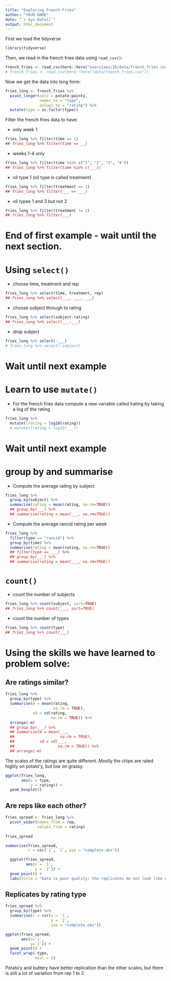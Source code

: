 ```yaml
---
title: "Exploring French Fries"
author: "YOUR NAME"
date: "`r Sys.Date()`"
output: html_document
---
```


First we load the tidyverse

```r
library(tidyverse)
```

Then, we read in the french fries data using `read_csv()`:

```r
french_fries <- read_csv(here::here("exercises/2b/data/french_fries.csv"))
# french_fries <- read_csv(here::here("data/french_fries.csv"))
```

Now we get the data into long form:

```r
fries_long <- french_fries %>% 
  pivot_longer(cols = potato:painty,
               names_to = "type", 
               values_to = "rating") %>%
  mutate(type = as.factor(type))
```

Filter the french fries data to have:

- only week 1

```r
fries_long %>% filter(time == 1)
## fries_long %>% filter(time == __)
```

- weeks 1-4 only

```r
fries_long %>% filter(time %in% c("1", "2", "3", "4"))
## fries_long %>% filter(time %in% c(___))
```

- oil type 1 (oil type is called treatment)

```r
fries_long %>% filter(treatment == 1)
## fries_long %>% filter(___ == ___)
```

- oil types 1 and 3 but not 2

```r
fries_long %>% filter(treatment != 2)
## fries_long %>% filter(___)
```

# End of first example - wait until the next section.

# Using `select()`

- choose time, treatment and rep

```r
fries_long %>% select(time, treatment, rep)
## fries_long %>% select(___, ___, ___)
```

- choose subject through to rating

```r
fries_long %>% select(subject:rating)
## fries_long %>% select(___:___)
```

- drop subject


```r
fries_long %>% select(-___)
# fries_long %>% select(-subject)
```

# Wait until next example


# Learn to use `mutate()`

- For the french fries data compute a new variable called lrating by taking a log of the rating

```r
fries_long %>%
  mutate(lrating = log10(rating))
  # mutate(lrating = log10(___))
```

# Wait until next example

# group by and summarise

- Compute the average rating by subject

```r
fries_long %>% 
  group_by(subject) %>%
  summarise(rating = mean(rating, na.rm=TRUE))
  ## group_by(___) %>%
  ## summarise(rating = mean(___, na.rm=TRUE))
```

- Compute the average rancid rating per week

```r
fries_long %>% 
  filter(type == "rancid") %>%
  group_by(time) %>%
  summarise(rating = mean(rating, na.rm=TRUE))
  ## filter(type == ___) %>%
  ## group_by(___) %>%
  ## summarise(rating = mean(___, na.rm=TRUE))
```

# `count()`

- count the number of subjects

```r
fries_long %>% count(subject, sort=TRUE)
## fries_long %>% count(___, sort=TRUE)
```

- count the number of types

```r
fries_long %>% count(type)
## fries_long %>% count(___)
```

# Using the skills we have learned to problem solve:

## Are ratings similar?

```r
fries_long %>% 
  group_by(type) %>%
  summarise(m = mean(rating, 
                     na.rm = TRUE), 
            sd = sd(rating, 
                    na.rm = TRUE)) %>%
  arrange(-m)
  ## group_by(___) %>%
  ## summarise(m = mean(___, 
  ##                    na.rm = TRUE), 
  ##           sd = sd(___, 
  ##                   na.rm = TRUE)) %>%
  ## arrange(-m)
```


The scales of the ratings are quite different. Mostly the chips are rated highly on potato'y, but low on grassy. 


```r
ggplot(fries_long,
       aes(x = type, 
           y = rating)) +
  geom_boxplot()
```

## Are reps like each other?

```r
fries_spread <- fries_long %>% 
  pivot_wider(names_from = rep, 
              values_from = rating)
  
fries_spread
```


```r
summarise(fries_spread,
          r = cor(`1`, `2`, use = "complete.obs"))
```


```r
  ggplot(fries_spread,
         aes(x = `1`, 
             y = `2`)) + 
  geom_point() + 
  labs(title = "Data is poor quality: the replicates do not look like each other!")
```


## Replicates by rating type

```r
fries_spread %>%
  group_by(type) %>%
  summarise(r = cor(x = `1`, 
                    y = `2`, 
                    use = "complete.obs"))
```


```r
ggplot(fries_spread, 
       aes(x=`1`, 
           y=`2`)) + 
  geom_point() + 
  facet_wrap(~type, 
             ncol = 5)
```

Potato'y and buttery have better replication than the other scales, but there is still a lot of variation from rep 1 to 2.

